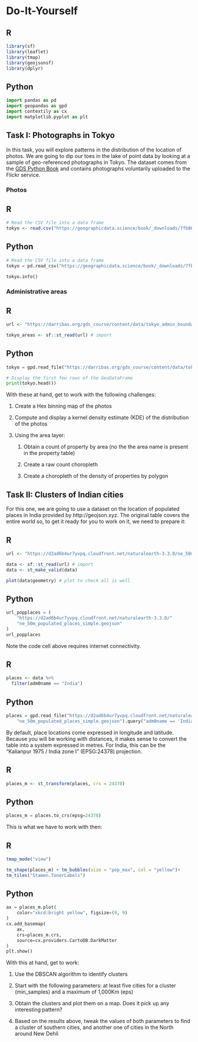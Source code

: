 # Do-It-Yourself {#sec-pointsdiy .unnumbered}

::: {.panel-tabset group="language"}

## R

```r
library(sf)
library(leaflet)
library(tmap)
library(geojsonsf) 
library(dplyr)
```

## Python

```python
import pandas as pd
import geopandas as gpd
import contextily as cx
import matplotlib.pyplot as plt
```

:::

## Task I: Photographs in Tokyo

In this task, you will explore patterns in the distribution of the location of photos. We are going to dip our toes in the lake of point data by looking at a sample of geo-referenced photographs in Tokyo. The dataset comes from the [GDS Python Book](https://geographicdata.science/) and contains photographs voluntarily uploaded to the Flickr service.

### Photos

::: {.panel-tabset group="language"}

## R

```r
# Read the CSV file into a data frame
tokyo <- read.csv("https://geographicdata.science/book/_downloads/7fb86b605af15b3c9cbd9bfcbead23e9/tokyo_clean.csv")
```

## Python

```python
# Read the CSV file into a data frame
tokyo = pd.read_csv("https://geographicdata.science/book/_downloads/7fb86b605af15b3c9cbd9bfcbead23e9/tokyo_clean.csv")

tokyo.info()

```

:::

### Administrative areas

::: {.panel-tabset group="language"}

## R

```r
url <- "https://darribas.org/gds_course/content/data/tokyo_admin_boundaries.geojson"

tokyo_areas <- sf::st_read(url) # import
```

## Python

```python
tokyo = gpd.read_file("https://darribas.org/gds_course/content/data/tokyo_admin_boundaries.geojson") # import

# Display the first few rows of the GeoDataFrame
print(tokyo.head())
```

:::


With these at hand, get to work with the following challenges:

1.  Create a Hex binning map of the photos

2.  Compute and display a kernel density estimate (KDE) of the distribution of the photos

3.  Using the area layer:

    1.  Obtain a count of property by area (no the the area name is present in the property table)

    2.  Create a raw count choropleth

    3.  Create a choropleth of the density of properties by polygon

## Task II: Clusters of Indian cities

For this one, we are going to use a dataset on the location of populated places in India provided by http://geojson.xyz. The original table covers the entire world so, to get it ready for you to work on it, we need to prepare it:

::: {.panel-tabset group="language"}

## R
```r
url <- "https://d2ad6b4ur7yvpq.cloudfront.net/naturalearth-3.3.0/ne_50m_populated_places_simple.geojson"

data <- sf::st_read(url) # import
data <- st_make_valid(data)

plot(data$geometry) # plot to check all is well
```

## Python

```python
url_popplaces = (
    "https://d2ad6b4ur7yvpq.cloudfront.net/naturalearth-3.3.0/"
    "ne_50m_populated_places_simple.geojson"
)
url_popplaces
```

:::

Note the code cell above requires internet connectivity.

::: {.panel-tabset group="language"}

## R

```r
places <- data %>%
  filter(adm0name == "India")
```

## Python

```python
places = gpd.read_file("https://d2ad6b4ur7yvpq.cloudfront.net/naturalearth-3.3.0/"
    "ne_50m_populated_places_simple.geojson").query("adm0name == 'India'")
```
:::

By default, place locations come expressed in longitude and latitude. Because you will be working with distances, it makes sense to convert the table into a system expressed in metres. For India, this can be the "Kalianpur 1975 / India zone I" (EPSG:24378) projection.

::: {.panel-tabset group="language"}

## R

```r
places_m <- st_transform(places, crs = 24378)
```

## Python

```python
places_m = places.to_crs(epsg=24378)

```

:::

This is what we have to work with then:

::: {.panel-tabset group="language"}

## R

```r
tmap_mode("view")

tm_shape(places_m) + tm_bubbles(size = "pop_max", col = "yellow")+
tm_tiles("Stamen.TonerLabels")

```

## Python

```python
ax = places_m.plot(
    color="xkcd:bright yellow", figsize=(9, 9)
)
cx.add_basemap(
    ax, 
    crs=places_m.crs,
    source=cx.providers.CartoDB.DarkMatter
)
plt.show()
```

:::

With this at hand, get to work:

1.  Use the DBSCAN algorithm to identify clusters

2.  Start with the following parameters: at least five cities for a cluster (min_samples) and a maximum of 1,000Km (eps)

3.  Obtain the clusters and plot them on a map. Does it pick up any interesting pattern?

4.  Based on the results above, tweak the values of both parameters to find a cluster of southern cities, and another one of cities in the North around New Dehli
